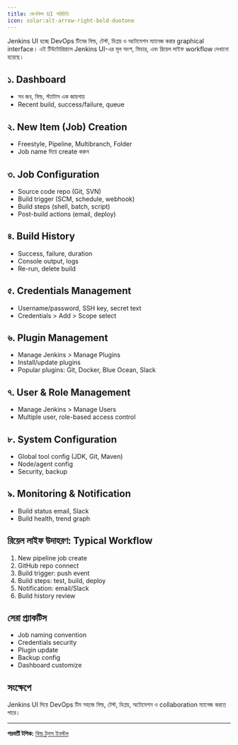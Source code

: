 ```yaml
---
title: জেনকিন্স UI পরিচিতি
icon: solar:alt-arrow-right-bold-duotone
---
```


Jenkins UI হচ্ছে DevOps টিমের বিল্ড, টেস্ট, ডিপ্লয় ও অটোমেশন ম্যানেজ করার graphical interface। এই টিউটোরিয়ালে Jenkins UI-এর মূল অংশ, ফিচার, এবং রিয়েল লাইফ workflow দেখানো হয়েছে।

## ১. Dashboard
- সব জব, বিল্ড, স্ট্যাটাস এক জায়গায়
- Recent build, success/failure, queue

## ২. New Item (Job) Creation
- Freestyle, Pipeline, Multibranch, Folder
- Job name দিয়ে create করুন

## ৩. Job Configuration
- Source code repo (Git, SVN)
- Build trigger (SCM, schedule, webhook)
- Build steps (shell, batch, script)
- Post-build actions (email, deploy)

## ৪. Build History
- Success, failure, duration
- Console output, logs
- Re-run, delete build

## ৫. Credentials Management
- Username/password, SSH key, secret text
- Credentials > Add > Scope select

## ৬. Plugin Management
- Manage Jenkins > Manage Plugins
- Install/update plugins
- Popular plugins: Git, Docker, Blue Ocean, Slack

## ৭. User & Role Management
- Manage Jenkins > Manage Users
- Multiple user, role-based access control

## ৮. System Configuration
- Global tool config (JDK, Git, Maven)
- Node/agent config
- Security, backup

## ৯. Monitoring & Notification
- Build status email, Slack
- Build health, trend graph

## রিয়েল লাইফ উদাহরণ: Typical Workflow
1. New pipeline job create
2. GitHub repo connect
3. Build trigger: push event
4. Build steps: test, build, deploy
5. Notification: email/Slack
6. Build history review

## সেরা প্র্যাকটিস
- Job naming convention
- Credentials security
- Plugin update
- Backup config
- Dashboard customize

## সংক্ষেপে
Jenkins UI দিয়ে DevOps টিম সহজে বিল্ড, টেস্ট, ডিপ্লয়, অটোমেশন ও collaboration ম্যানেজ করতে পারে।

---

**পরবর্তী টপিক:** [বিল্ড টুলস ইনস্টল](/dev-ops/jenkins-build-tools)
